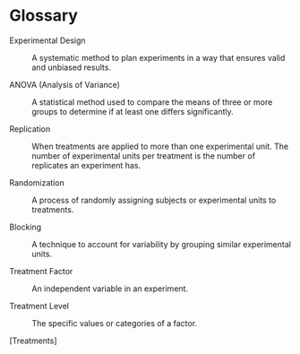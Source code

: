 
# Glossary {.unnumbered}

[Experimental Design]{#glossary-experimental-design}

:   A systematic method to plan experiments in a way that ensures valid and unbiased results.

[ANOVA (Analysis of Variance)]{#glossary-anova-analysis-of-variance}

:   A statistical method used to compare the means of three or more groups to determine if at least one differs significantly.

[Replication]{#glossary-replication}

:   When treatments are applied to more than one experimental unit. The number of experimental units per treatment is the number of replicates an experiment has.

[Randomization]{#glossary-randomization}

:   A process of randomly assigning subjects or experimental units to treatments. 

[Blocking]{#glossary-blocking}

:   A technique to account for variability by grouping similar experimental units.

[Treatment Factor]{#glossary-factor}

:   An independent variable in an experiment.

[Treatment Level]{#glossary-level}

:   The specific values or categories of a factor.

[Treatments]
